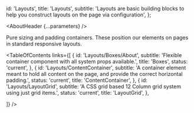 

  id: 'Layouts',
  title: 'Layouts',
  subtitle:
    'Layouts are basic building blocks to help you construct layouts on the page via configuration',
};

<Meta title="Layouts/About" />

<AboutHeader {...parameters} />

Pure sizing and padding containers. These position our elements on pages in standard responsive layouts.

<TableOfContents
  links={[
    {
      id: 'Layouts/Boxes/About',
      subtitle: 'Flexible container component with all system props available.',
      title: 'Boxes',
      status: 'current',
    },
    {
      id: 'Layouts/ContentContainer',
      subtitle:
        'A container element meant to hold all content on the page, and provide the correct horizontal padding.',
      status: 'current',
      title: 'ContentContainer',
    },
    {
      id: 'Layouts/LayoutGrid',
      subtitle: 'A CSS grid based 12 Column grid system using just grid items.',
      status: 'current',
      title: 'LayoutGrid',
    },

]}
/>

